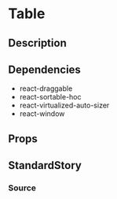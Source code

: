 
<Meta title="general/table" compoment={Table} />

# Table

## Description

## Dependencies
* react-draggable
* react-sortable-hoc
* react-virtualized-auto-sizer
* react-window

## Props
<Props of={Table} />

## StandardStory
<Preview>
	<Story name="standard">
		<StandardStory />
	</Story>
</Preview>

### Source
